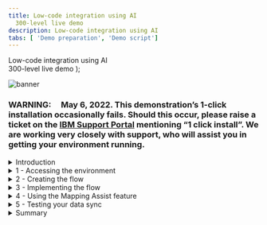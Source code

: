 ```yaml
---
title: Low-code integration using AI
  300-level live demo
description: Low-code integration using AI
tabs: [ 'Demo preparation', 'Demo script']
---
```


  <span>
    Low-code integration using AI <br /> 300-level live demo
  </span> );

![banner](./images/Low-code-integration-300Script.jpg)

<span id="top"></span>

### **WARNING**:     May 6, 2022. This demonstration’s 1-click installation occasionally fails. Should this occur, please raise a ticket on the <a href="https://www.ibm.com/mysupport" target="_blank" rel="noreferrer">IBM Support Portal</a> mentioning “1 click install”. We are working very closely with support, who will assist you in getting your environment running.

<details>

<summary>Introduction</summary>

<br/>

Data mapping is among the most important design steps in building an integration flow. This design-time task is usually the most tedious, time-consuming, complex, and error-prone because it requires deep understanding of all the data fields on the source and target systems. Building a successful data mapping also requires business analysis, domain expertise, and technical knowledge on both source and target systems.
<br/>
Our goal in creating Mapping Assist was to simplify and automate data mapping. And when coupled with the extensive list of pre-built, security rich connectors, it can accelerate the delivery of value to the business through integration.
<br/><br/>
ACME Retail has acquired another business and needs to synchronize the contacts between two CRM applications. In this demo, we assist ACME using AI and low-code integration, synchronizing contact information between the Salesforce and Insightly CRM systems. We will recognize and automatically match fields with high confidence levels. We will also recommend and assist with other fields where there is lower confidence. And we will generate a transformation across the fields when the field formats are not the same. As you continue to use the Mapping Assist capability it learns from previously accepted matches to raise confidence levels in future mapping efforts.
<br/><br/>
Using AI-powered mapping, we can reduce errors and speed integration development.
<br/><br/>
In the demo, we will execute the following steps: <br/><br/>
•	Access the Cloud Pak for Integration environment <br/>
•	Create and implement an API-enabled flow to map the fields for 'contact' between Salesforce and Insightly CRM <br/>
•	Auto-map all fields wherever the matching confidence is at least 80% <br/>
•	Process relevant and fine-grained field level suggestions that are provided when the confidence is between 30% and 80% <br/>
•	Generate a data transformation when the field formats do not match <br/>
•	Execute the flow to see the results <br/>

<br/>

Let’s get started!

<br/>

(Demo slides [here](./Script-Mapping-Assist-Opening-and-Closing-slides.pptx))
<br/>
(Printer-ready PDF of demo script <a href="./300-AI-powered-low-code-integration.pdf" target="_blank" rel="noreferrer">here</a>)
<br/>
</details>

<details>
<summary>1 - Accessing the environment</summary>

<br/>

| **1.1** | **Log in to Cloud Pak for Integration** |
| :--- | :--- |
| **Narration** | A new approach with automation and continuous improvement fed by AI algorithms is required. IBM Cloud Pak for Integration is a hybrid integration solution that provides an automated lifecycle across multiple styles of enterprise integration. With IBM Cloud Pak for Integration, companies can speed integration development, reduce costs, and maintain enhanced security, governance, and availability. Let’s see IBM Cloud Pak for Integration in action. For today's demo, we are using IBM Cloud Pak for Integration installed on the IBM cloud. Let me log in. |
| **Action** &nbsp; 1.1.1 | Open Cloud Pak for Integration and click **IBM provided credentials (admin only)**. <br/><br/> <img src="https://raw.githubusercontent.com/ibm-garage-tsa/platinum-demos/master/src/pages/300-integration-low-code-integration-using-ai/images/mapping-assist-1-1-1.png" width="800" /> |
| **Action** &nbsp; 1.1.2 | Log in with your admin username and password. <br/><br/> <img src="https://raw.githubusercontent.com/ibm-garage-tsa/platinum-demos/master/src/pages/300-integration-low-code-integration-using-ai/images/mapping-assist-1-1-2.png" width="800" /> |

| **1.2** | **View the Cloud Pak for Integration home screen** |
| :--- | :--- |
| **Narration** | Welcome to IBM Cloud Pak for Integration! We’re now at the home screen showing all the capabilities of the Cloud Pak brought together in one place. Specialized integration capabilities — for API management, application integration, messaging, and more — are built on top of powerful automation services. Let’s see the integration capabilities available in this Cloud Pak. |
| **Action** &nbsp; 1.2.1 | Show the home page and click **View Capabilities**. <br/><br/> <img src="https://raw.githubusercontent.com/ibm-garage-tsa/platinum-demos/master/src/pages/300-integration-low-code-integration-using-ai/images/mapping-assist-1-2-1.png" width="800" /> |

| **1.3** | **Open the Designer** |
| :--- | :--- |
| **Narration** | As you can see, through a single interface you are able to access all the integration capabilities your team needs, including API management, application integration, enterprise messaging, events, and high-speed transfer. <br/><br/> In this demo, we'll use the App Connect Designer's Mapping Assist capability to speed the transformation of complex data formats used by cloud applications, such as Salesforce and Insightly. Let’s open our App Connect Designer. |
| **Action** &nbsp; 1.3.1 | Show the **Integration capabilities** page and open the Designer (**ace-designer-demo**). <br/><br/> <img src="https://raw.githubusercontent.com/ibm-garage-tsa/platinum-demos/master/src/pages/300-integration-low-code-integration-using-ai/images/mapping-assist-1-3-1.png" width="800" /> |

**[Go to top](#top)**

</details>

<details>

<summary>2 - Creating the flow</summary>

<br/>

| **2.1** | **Create flows for an API** |
| :--- | :--- |
| **Narration** | Here we are in the designer tooling. This is where we can create all our API integration flows and manage our connectivity to our services and endpoints. As we begin, there is nothing here yet, so let’s build some integration logic. Let’s see how simple it is to create our flow for an API. First, we need to create a model for our contact. |
| **Action** &nbsp; 2.1.1 | Click **Create flows for an API** (1). <br/><br/> <img src="https://raw.githubusercontent.com/ibm-garage-tsa/platinum-demos/master/src/pages/300-integration-low-code-integration-using-ai/images/mapping-assist-2-1-1.png" width="800" /> |
| **Action** &nbsp; 2.1.2 | In the API title, replace Untitled API with **Contact API** (2). In the model name, enter **Contact** and click **Create model** (3). <br/><br/> <img src="https://raw.githubusercontent.com/ibm-garage-tsa/platinum-demos/master/src/pages/300-integration-low-code-integration-using-ai/images/mapping-assist-2-1-2.png" width="800" /> |

| **2.2** | **Create properties** |
| :--- | :--- |
| **Narration** | Let's start by defining our properties. There will be an ID, FirstName, LastName, Email, Address, Phone, and Mobile. As you can see, we are developing our API based on a model. It's completely model-driven, and we've just modeled our 'Contact' object. Next, we'll design and implement the operation that is related to this 'Contact' model. |
| **Action** &nbsp; 2.2.1 | In the property name, enter **ID** and click **Add property**. Repeat the same steps to include **FirstName**, **LastName**, **Email**, **Address**, **Phone**, and **Mobile** (1). Click **Operations** (2). <br/><br/> <img src="https://raw.githubusercontent.com/ibm-garage-tsa/platinum-demos/master/src/pages/300-integration-low-code-integration-using-ai/images/mapping-assist-2-2-1.png" width="800" /> |

| **2.3** | **Create operation** |
| :--- | :--- |
| **Narration** | First, let's select the "Create Contact" operation. This operation syncs the data from Salesforce to Insightly CRM. Let's implement our API flow. |
| **Action** &nbsp; 2.3.1 | On the **Select an operation to add** combobox, select **Create Contact** (1). Then, click **Implement flow** (2). <br/><br/> <img src="https://raw.githubusercontent.com/ibm-garage-tsa/platinum-demos/master/src/pages/300-integration-low-code-integration-using-ai/images/mapping-assist-2-3-1.png" width="800" /> |

**[Go to top](#top)**

</details>

<details>

<summary>3 - Implementing the flow</summary>

<br/>

| **3.1** | **Adjust flow response** |
| :--- | :--- |
| **Narration** | Here we see our initial demo flow, which initially has just a 'Request' node and a 'Response' node. We will use the designer flow editor to edit and change our flow to add the necessary additional steps. <br/><br/> Before we add to our flow, let’s adjust the response that is returned when the flow is called. This response serves to close the API flow and is a required construct. Because there is no data needed by the caller of the API flow (but a response is required), we can have a very simple response. We will add the Object ID to the response. |
| **Action** &nbsp; 3.1.1 | Click the **Response** node (1). <br/><br/> <img src="https://raw.githubusercontent.com/ibm-garage-tsa/platinum-demos/master/src/pages/300-integration-low-code-integration-using-ai/images/mapping-assist-3-0-1.png" width="800" /> |
| **Action** &nbsp; 3.1.2 | Enter **ID** in the **ID** field (2), and select the **Request ID** object (3). <br/><br/> <img src="https://raw.githubusercontent.com/ibm-garage-tsa/platinum-demos/master/src/pages/300-integration-low-code-integration-using-ai/images/mapping-assist-3-0-2.png" width="800" /> |

| **3.2** | **Retrieve contacts** |
| :--- | :--- |
| **Narration** | Our API will be easy to create. The API will retrieve the contacts from Salesforce. For each contact that is retrieved, we will sync the data to Insightly CRM. Let's include our pre-configured Salesforce connector and select the "Retrieve contacts" operation. |
| **Action** &nbsp; 3.2.1 | Click the **Plus** icon (1). Search for the **Salesforce** connector (2). <br/><br/> <img src="https://raw.githubusercontent.com/ibm-garage-tsa/platinum-demos/master/src/pages/300-integration-low-code-integration-using-ai/images/mapping-assist-3-1-1.png" width="800" /> |
| **Action** &nbsp; 3.2.2 | From your pre-configured Salesforce connector, select **Retrieve contacts** (3). <br/><br/> <img src="https://raw.githubusercontent.com/ibm-garage-tsa/platinum-demos/master/src/pages/300-integration-low-code-integration-using-ai/images/mapping-assist-3-1-2.png" width="800" /> |
| **Action** &nbsp; 3.2.3 | Select **Process 10 items from the collection** (4). <br/><br/> <img src="https://raw.githubusercontent.com/ibm-garage-tsa/platinum-demos/master/src/pages/300-integration-low-code-integration-using-ai/images/mapping-assist-3-1-3.png" width="800" /> |

| **3.3** | **'For each' statement** |
| :--- | :--- |
| **Narration** | Now, we need to add a 'for each' statement because we need to retrieve all of the contacts from Salesforce. For each contact, we need to create a contact in the Insightly CRM. We'll select the "Salesforce Contacts" object as the object to be processed. |
| **Action** &nbsp; 3.3.1 | Click the **Plus** icon (1). <br/><br/> <img src="https://raw.githubusercontent.com/ibm-garage-tsa/platinum-demos/master/src/pages/300-integration-low-code-integration-using-ai/images/mapping-assist-3-2-1.png" width="800" /> |
| **Action** &nbsp; 3.3.2 | Then, open the **Toolbox** tab (2) and select the **For each** statement (3). <br/><br/> <img src="https://raw.githubusercontent.com/ibm-garage-tsa/platinum-demos/master/src/pages/300-integration-low-code-integration-using-ai/images/mapping-assist-3-2-2.png" width="800" /> |
| **Action** &nbsp; 3.3.3 | Enter **Contacts** in the **Select the collection of items to process** field (4), and select the **Salesforce Contacts** object (5). <br/><br/> <img src="https://raw.githubusercontent.com/ibm-garage-tsa/platinum-demos/master/src/pages/300-integration-low-code-integration-using-ai/images/mapping-assist-3-2-3.png" width="800" /> |

| **3.4** | **Create contacts** |
| :--- | :--- |
| **Narration** | Now we are configuring our flow to connect to the Insightly CRM. Our Insightly account is pre-configured, so we select the 'Create Contact' operation. The Mapping Assist feature starts to work in the background, generating suggestions for us to populate the target fields in Insightly. |
| **Action** &nbsp; 3.4.1 | In the **For each** loop, click the **Plus** icon (1). <br/><br/> <img src="https://raw.githubusercontent.com/ibm-garage-tsa/platinum-demos/master/src/pages/300-integration-low-code-integration-using-ai/images/mapping-assist-3-3-1.png" width="800" /> |
| **Action** &nbsp; 3.4.2 | In the **Applications** tab, search for the **Insightly** connector (2). <br/><br/> <img src="https://raw.githubusercontent.com/ibm-garage-tsa/platinum-demos/master/src/pages/300-integration-low-code-integration-using-ai/images/mapping-assist-3-3-2.png" width="800" /> |
| **Action** &nbsp; 3.4.3 | Select the **Create contact** operation (3). <br/><br/> <img src="https://raw.githubusercontent.com/ibm-garage-tsa/platinum-demos/master/src/pages/300-integration-low-code-integration-using-ai/images/mapping-assist-3-3-3.png" width="800" /> |

**[Go to top](#top)**

</details>

<details>

<summary>4 - Using the Mapping Assist feature </summary>

<br/>

| **4.1** | **View suggestions** |
| :--- | :--- |
| **Narration** | In the node, you can manually define the map between the Salesforce and Insightly fields. However, this is difficult because there are lots of fields, and the products will probably have different field names for the same objects. <br/><br/>With Mapping Assist, you don't need to type all of these mappings. We'll use AI to simplify our work! Once Insightly's 'Create Contact' node is added, mapping suggestions are automatically generated. The best possible matches (top suggestions) are presented, which can be automatically inserted into fields with a single click. These top suggestions have an 80% (or higher) confidence score, and the count (20+ suggestions) identifies the total number of fields that will be populated with mappings. |
| **Action** &nbsp; 4.1.1 | Point out Mapping Assist's **[20+] suggestions** (1) and click **View suggestions** (2). <br/><br/> <InlineNotification>NOTE: The exact number of suggestions may vary.</InlineNotification> <br/> <img src="https://raw.githubusercontent.com/ibm-garage-tsa/platinum-demos/master/src/pages/300-integration-low-code-integration-using-ai/images/mapping-assist-4-1-1.png" width="800" /> |

| **4.2** | **Apply suggestions** |
| :--- | :--- |
| **Narration** | By clicking "View suggestions", all suggestions with a confidence score of at least 80% are automatically displayed into Insightly's 'Create Contact' node. Note that there are suggestions for simple fields as well as for more complex, nested fields. Mapping Assist uses a pre-trained AI algorithm to provide intelligent, customized data map suggestions. From this interface, we can clear the suggestions, or we can accept and apply the suggestions. |
| **Action** &nbsp; 4.2.1 | Show the list of suggestions (1) and click **Apply [20+] suggestions** (2). <br/><br/> <img src="https://raw.githubusercontent.com/ibm-garage-tsa/platinum-demos/master/src/pages/300-integration-low-code-integration-using-ai/images/mapping-assist-4-2-1.png" width="800" /> |

| **4.3** | **Resolve warnings** |
| :--- | :--- |
| **Narration** | Mapping Assist’s AI algorithm sometimes finds multiple high-confidence mapping possibilities. When this occurs, we need to decide which mapping we want to accept. |
| **Action** &nbsp; 4.3.1 | You may or may not see this situation. When this happens, a **warning** message is shown. You need to resolve any/all fields where this occurs. Delete the field name that is currently mapped to the field with the warning. <br/><br/> <img src="https://raw.githubusercontent.com/ibm-garage-tsa/platinum-demos/master/src/pages/300-integration-low-code-integration-using-ai/images/Error_screen.png" width="800" /> |
| **Action** &nbsp; 4.3.2 | Click the selection list icon next to the field (1), and select the mapping option listed with the "For Each" option from the displayed list (2). Repeat these steps for each field that has a warning. <br/><br/> <img src="https://github.com/ibm-garage-tsa/platinum-demos/blob/master/src/pages/300-integration-low-code-integration-using-ai/images/Selection_list.png?raw=true" width="800" /> |

| **4.4** | **Adjust other suggestions** |
| :--- | :--- |
| **Narration** | These 20+ suggestions are the fields where the matching confidence is at least 80%, so in the background, Mapping Assist evaluates this confidence level and only fills the fields that are at least 80%. But there are also other suggestions for the other fields, and we can see these suggestions too. For example, let's see the field 'Other address postcode.' When we click the field, we can see a suggestion to map to 'Other Zip/Postal Code' from the Salesforce Contact object with a confidence of 72%, which is lower than 80%. Let's accept this mapping. <br/><br/> In our next run, this will be remembered by Mapping Assist, and it will show for you as one of the top suggestions. To improve accuracy in future mappings, Mapping Assist learns by collecting and storing the mapping data in an internal database by tracking your mapping history of flows that are started. For example, as you map 'Other address postcode' to 'Other Zip/Postal Code,' this mapping is remembered. Mapping Assist suggests the same match in future mappings, with a 100% confidence rating. |
| **Action** &nbsp; 4.4.1 | Click the **Other address postcode** field (1). Select the **Other Zip/Postal Code** mapping suggestion (2). <br/><br/><InlineNotification> NOTE: If you have any other field (e.g., date of birth) that is not mapped to the **For each** element (orange icon), replace it to use the **For each** element.</InlineNotification> <br/> <img src="https://raw.githubusercontent.com/ibm-garage-tsa/platinum-demos/master/src/pages/300-integration-low-code-integration-using-ai/images/mapping-assist-4-3-1.png" width="800" /> |

| **4.5** | **Generate a transformation** |
| :--- | :--- |
| **Narration** | If a text field is populated with a single mapping from a top suggestion or from the list of suggested mappings, but the data format of the "source" mapping does not match the data format of the "target" field that is populated, you can generate a JSONata expression to define how the source data should be presented in the target application. JSONata is a declarative open-source query and transformation language for JSON data. <br/><br/> Let's explore it with the 'Assistant's Name' field. Let's select "Generate transformation". The 'Generate transformation' panel opens with five blank sources and corresponding target fields that you can use for mapping data formats. We'll need to provide at least five examples of source and target formats for Cloud Pak for Integration to generate the transformation formula. <br/><br/> Using Cloud Pak for Integration and the Mapping Assist capability, we were able to easily create a data sync between two CRM solutions without needing to write any code. |
| **Action** &nbsp; 4.5.1 | On the **Assistant name** field, click the **Assistant's Name** mapping and select **Generate transformation** (1). <br/><br/> <img src="https://raw.githubusercontent.com/ibm-garage-tsa/platinum-demos/master/src/pages/300-integration-low-code-integration-using-ai/images/mapping-assist-4_4_1.png" width="800" /> |
| **Action** &nbsp; 4.5.2 | On the **Generate transformation** dialog, enter **John Lennon** as the first source name, and enter **J. Lennon** under **'Assistant name' examples (target)**. Repeat the same steps to include four more assistants' names using the same transformation format (e.g., Paul McCartney, P. McCartney; George Harrison, G. Harrison; Ringo Starr, R. Starr; Pete Best, P. Best) (2). Click **Generate transformation** (3), and click **Insert transformation** (4). <br/><br/> <img src="https://raw.githubusercontent.com/ibm-garage-tsa/platinum-demos/master/src/pages/300-integration-low-code-integration-using-ai/images/mapping-assist-4_4_2.png" width="800" /> |
| **Action** &nbsp; 4.5.3 | Click **Done** (5). <br/><br/> <img src="https://raw.githubusercontent.com/ibm-garage-tsa/platinum-demos/master/src/pages/300-integration-low-code-integration-using-ai/images/mapping-assist-4_4_3.png" width="800" /> |

<br/>

**[Go to top](#top)**

</details>

<details>

<summary>5 - Testing your data sync</summary>

<br/>

| **5.1** | **Check the target contacts** |
| :--- | :--- |
| **Narration** | Before we test our data sync flow, let's check the contacts that we have available in our target contacts. Let's open our pre-created Insightly CRM account and see the available contacts before we execute the flow. As you can see, we have approximately 20 pre-created contacts, each with pictures. After the test of our flow, we should have two or three new contacts without pictures. |
| **Action** &nbsp; 5.1.1 | Open your **Insightly** home page (1). <br/><br/> Open the **Contacts** view (2). <br/><br/> <img src="https://github.com/ibm-garage-tsa/platinum-demos/raw/058aa7c91c74253c21057da730d8d62fcd82a8de/src/pages/300-integration-low-code-integration-using-ai/images/mapping-assist-5_1_1.png" width="800" /> |
| **Action** &nbsp; 5.1.2 | Notice that there are approximately 20 pre-created contacts, each with pictures (3). <br/><br/> <img src="https://github.com/ibm-garage-tsa/platinum-demos/raw/058aa7c91c74253c21057da730d8d62fcd82a8de/src/pages/300-integration-low-code-integration-using-ai/images/mapping-assist-5_1_2.png" width="800" /> |

| **5.2** | **Test the API** |
| :--- | :--- |
| **Narration** | It is time to test our data sync. First, we need to start our flow. Once the flow has started, let's test it. <br/><br/> Great, our data sync was executed. |
| **Action** &nbsp; 5.2.1 | Go back to Cloud Pak for Integration's **App Connect Designer** page. Start your flow (1). <br/><br/> <img src="https://github.com/ibm-garage-tsa/platinum-demos/raw/058aa7c91c74253c21057da730d8d62fcd82a8de/src/pages/300-integration-low-code-integration-using-ai/images/mapping-assist-5_2_1.png" width="800" /> |
| **Action** &nbsp; 5.2.2 | Open the **Test** tab (2). Click **POST /Contact** (3) and open the **Try it** tab (4). <br/><br/> <img src="https://github.com/ibm-garage-tsa/platinum-demos/raw/058aa7c91c74253c21057da730d8d62fcd82a8de/src/pages/300-integration-low-code-integration-using-ai/images/mapping-assist-5_2_2.png" width="800" /> |
| **Action** &nbsp; 5.2.3 | Scroll down to see the body field, and click **Generate** (5) to create some dummy body content. Click **Send** (6), and you should see a **201 Created** response (7). <br/><br/> <img src="https://github.com/ibm-garage-tsa/platinum-demos/raw/058aa7c91c74253c21057da730d8d62fcd82a8de/src/pages/300-integration-low-code-integration-using-ai/images/mapping-assist-5_2_3.png" width="800" /> |

| **5.3** | **Check the data sync** |
| :--- | :--- |
| **Narration** | Now let's check our new contacts. We should have at least two new contacts. Let's refresh the 'Contacts' page, and voila, here are our new contacts. Let's check the contact to see the new 'Assistant Name' format. <br/><br/> Great! Everything works as expected. |
| **Action** &nbsp; 5.3.1 | Go back to Insightly's **Contacts** page and refresh the page (1). <br/><br/> <img src="https://github.com/ibm-garage-tsa/platinum-demos/raw/058aa7c91c74253c21057da730d8d62fcd82a8de/src/pages/300-integration-low-code-integration-using-ai/images/mapping-assist-5_3_1.png" width="800" /> |
| **Action** &nbsp; 5.3.2 | Explore the new contacts (without the sample_data tags) (2). <br/><br/> <img src="https://github.com/ibm-garage-tsa/platinum-demos/raw/058aa7c91c74253c21057da730d8d62fcd82a8de/src/pages/300-integration-low-code-integration-using-ai/images/mapping-assist-5_3_2.png" width="800" /> |
| **Action** &nbsp; 5.3.3 | Click one of the contacts without a picture (3), and show the new format of **Assistant Name** based on the function we defined in the flow (4). <br/><br/> <img src="https://github.com/ibm-garage-tsa/platinum-demos/raw/058aa7c91c74253c21057da730d8d62fcd82a8de/src/pages/300-integration-low-code-integration-using-ai/images/mapping-assist-5_3_3.png" width="800" /> |

<br/>

**[Go to top](#top)**

</details>

<details>

<summary>Summary</summary>

<br/>

As we mentioned in the beginning, data mapping is difficult, time-consuming, and error-prone. In this demo, we showed how AI-powered Mapping Assist can alleviate these issues.<br/><br/>
We auto-mapped all the fields where the matching confidence was at least 80%, and we provided relevant and fine-grained field-level suggestions when the confidence was between 30% and 80%. Mapping Assist learns from your decisions about selected mappings, and shows these as top suggestions when a similar source and target mapping is attempted in the future -- further reducing your mapping efforts.<br/><br/>
We also generated a data transformation by providing examples of source and target data when fields do not have the same format. AI was used to determine the pattern and generate the transformation.<br/><br/>
Using AI-powered Mapping Assist reduced the development time and eliminated errors as ACME Retail successfully integrated the new customer contacts from their business acquisition.
<br/>

(Demo slides [here](./Script-Mapping-Assist-Opening-and-Closing-slides.pptx))

<br/>

**[Go to top](#top)**

</details>
